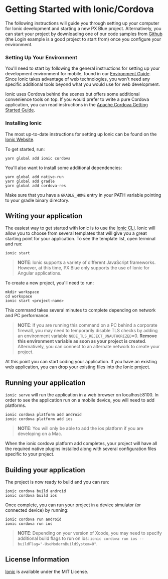 # Getting Started with Ionic/Cordova
The following instructions will guide you through setting up your computer for Ionic development and starting a new PX Blue project. Alternatively, you can start your project by downloading one of our code samples from [Github](https://github.com/pxblue) (the Login example is a good project to start from) once you configure your environment.

### Setting Up Your Environment
You'll need to start by following the general instructions for setting up your development environment for mobile, found in our [Environment Guide](/development/environment). Since Ionic takes advantage of web technologies, you won't need any specific additional tools beyond what you would use for web development.

Ionic uses Cordova behind the scenes but offers some additional convenience tools on top. If you would prefer to write a pure Cordova application, you can read instructions in the [Apache Cordova Getting Started Guide](/development/frameworks-mobile/cordova).

### Installing Ionic
The most up-to-date instructions for setting up Ionic can be found on the [Ionic Website](https://ionicframework.com/docs/installation/cli).

To get started, run:
```
yarn global add ionic cordova
```

You'll also want to install some additional dependencies:
```
yarn global add native-run
yarn global add gradle
yarn global add cordova-res
```

Make sure that you have a ```GRADLE_HOME``` entry in your PATH variable pointing to your gradle binary directory.

## Writing your application
The easiest way to get started with Ionic is to use the [Ionic CLI](https://ionicframework.com/docs/cli/commands/start). Ionic will allow you to choose from several templates that will give you a great starting point for your application. To see the template list, open terminal and run:
```
ionic start
```

> **NOTE**: Ionic supports a variety of different JavaScript frameworks. However, at this time, PX Blue only supports the use of Ionic for Angular applications.

To create a new project, you'll need to run:
```
mkdir workspace
cd workspace
ionic start <project-name>
```
This command takes several minutes to complete depending on network and PC performance.

> **NOTE**: If you are running this command on a PC behind a corporate firewall, you may need to temporarily disable TLS checks by adding an environment variable ```NODE_TLS_REJECT_UNAUTHORIZED```=0. **Remove this environment variable as soon as your project is created**. Alternatively, you can connect to an alternate network to create your project.

At this point you can start coding your application. If you have an existing web application, you can drop your existing files into the Ionic project.

## Running your application
```ionic serve``` will run the application in a web browser on localhost:8100. In order to see the application run on a mobile device, you will need to add platforms.

```
ionic cordova platform add android
ionic cordova platform add ios
```
> **NOTE**: You will only be able to add the ios platform if you are developing on a Mac.

When the ionic cordova platform add completes, your project will have all the required native plugins installed along with several configuration files specific to your project.

## Building your application
The project is now ready to build and you can run:
```
ionic cordova build android
ionic cordova build ios
```

Once complete, you can run your project in a device simulator (or connected device) by running:
```
ionic cordova run android
ionic cordova run ios
```
> **NOTE**: Depending on your version of Xcode, you may need to specify additional build flags to run on ios: ```ionic cordova run ios --buildFlag="-UseModernBuildSystem=0"```.

## License Information
[Ionic](https://ionicframework.com/docs/intro#license) is available under the MIT License. 